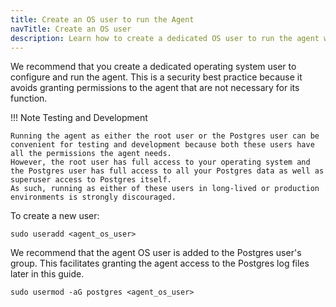 ```yaml
---
title: Create an OS user to run the Agent
navTitle: Create an OS user
description: Learn how to create a dedicated OS user to run the agent with PG AI Hybrid Manager.
---
```


We recommend that you create a dedicated operating system user to configure and run the agent.
This is a security best practice because it avoids granting permissions to the agent that are not necessary for its function.

!!! Note Testing and Development

    Running the agent as either the root user or the Postgres user can be convenient for testing and development because both these users have all the permissions the agent needs.
    However, the root user has full access to your operating system and the Postgres user has full access to all your Postgres data as well as superuser access to Postgres itself.
    As such, running as either of these users in long-lived or production environments is strongly discouraged.

To create a new user:

```shell
sudo useradd <agent_os_user>
```

We recommend that the agent OS user is added to the Postgres user's group.
This facilitates granting the agent access to the Postgres log files later in this guide.

```shell
sudo usermod -aG postgres <agent_os_user>
```

